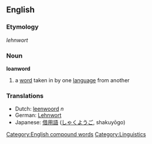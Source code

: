 ==English==
===Etymology===
{{G.}} ''lehnwort''
{{wikipedia}}
===Noun===
'''loanword'''

# a [[word]] taken in by one [[language]] from another

===Translations===
*Dutch: [[leenwoord]] ''n''
*German: [[Lehnwort]]
*Japanese: [[借用語]] ([[しゃくようご]], shakuyōgo)


[[Category:English compound words]]
[[Category:Linguistics]]